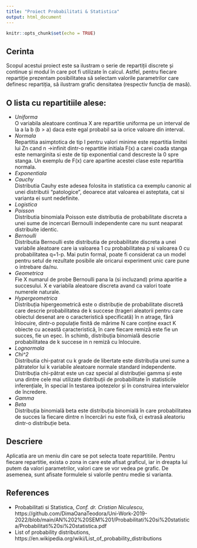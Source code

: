 ---
title: "Proiect Probabilitati & Statistica"
output: html_document
---

```{r setup, include=FALSE}
knitr::opts_chunk$set(echo = TRUE)
```

## Cerinta
Scopul acestui proiect este sa ilustram o serie de repartiții discrete și continue și modul în care pot fi utilizate în calcul. Astfel, pentru fiecare repartiție prezentam posibilitatea să selectam valorile parametrilor care definesc repartiția, să ilustram grafic densitatea (respectiv funcția de masă).

## O lista cu repartitiile alese:
- *Uniforma*\
O variabila aleatoare continua X are repartitie uniforma pe un interval de la a la b (b > a) daca este egal probabil sa ia orice valoare din interval.
- *Normala*\
Repartitia asimptotica de tip I pentru valori minime este repartitia limitei lui Zn cand n ->infinit dintr-o repartitie initiala F(x) a carei coada stanga este nemarginita si este de tip exponential cand descreste la 0 spre stanga. Un exemplu de F(x) care apartine acestei clase este repartitia normala.
- *Exponentiala*
- *Cauchy*\
Distributia Cauhy este adesea folosita in statistica ca exemplu canonic al unei distributii "patologice", deoarece atat valoarea ei asteptata, cat si varianta ei sunt nedefinite.
- *Logistica*
- *Poisson*\
Distributia binomiala Poisson este distributia de probabilitate discreta a unei sume de incercari Bernoulli independente care nu sunt neaparat distribuite identic.
- *Bernoulli*\
Distributia Bernoulli este distributia de probabilitate discreta a unei variabile aleatoare care ia valoarea 1 cu probabilitatea p si valoarea 0 cu probabilitatea q=1-p. Mai putin formal, poate fi considerat ca un model pentru setul de rezultate posibile ale oricarui experiment unic care pune o intrebare da/nu.
- *Geometrica*\
Fie X numarul de probe Bernoulli pana la (si incluzand) prima aparitie a succesului. X e variabila aleatoare discreta avand ca valori toate numerele naturale.
- *Hypergeometrica*\
Distribuția hipergeometrică este o distribuție de probabilitate discretă care descrie probabilitatea de k succese (trageri aleatorii pentru care obiectul desenat are o caracteristică specificată) în n atrage, fără înlocuire, dintr-o populație finită de mărime N care conține exact K obiecte cu această caracteristică, în care fiecare remiză este fie un succes, fie un eșec. În schimb, distribuția binomială descrie probabilitatea de k succese in n remiză cu înlocuire.
- *Lognormala*
- *Chi^2*\
Distributia chi-patrat cu k grade de libertate este distribuția unei sume a pătratelor lui k variabile aleatoare normale standard independente. Distribuția chi-pătrat este un caz special al distribuției gamma și este una dintre cele mai utilizate distribuții de probabilitate în statisticile inferențiale, în special în testarea ipotezelor și în construirea intervalelor de încredere.
- *Gamma*
- *Beta*\
Distribuția binomială beta este distribuția binomială în care probabilitatea de succes la fiecare dintre n încercări nu este fixă, ci extrasă aleatoriu dintr-o distribuție beta.

## Descriere
Aplicatia are un meniu din care se pot selecta toate repartitiile. Pentru fiecare repartitie, exista o zona in care este afisat graficul, iar in dreapta lui putem da valori parametrilor, valori care se vor vedea pe grafic. De asemenea, sunt afisate formulele si valorile pentru medie si varianta. 


## References

- Probabilitati si Statistica, *Conf. dr. Cristian Niculescu*, https://github.com/DimaOanaTeodora/Uni-Work-2019-2022/blob/main/AN%202%20SEM%201/Probabilitati%20si%20statistica/Probabilitati%20si%20statistica.pdf
- List of probability distributions, https://en.wikipedia.org/wiki/List_of_probability_distributions

